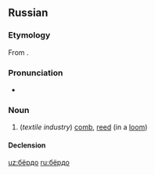 ==Russian==
{{wikipedia|lang=ru}}

===Etymology===
From {{inh|ru|sla-pro|*bьrdo}}.

===Pronunciation===
* {{IPA|/ˈbʲɵrdə/|lang=ru}}

===Noun===
{{ru-noun+}}

# (''textile industry'') [[comb]], [[reed]] (in a [[loom]])

====Declension====
{{ru-noun-table}}

[[uz:бёрдо]]
[[ru:бёрдо]]